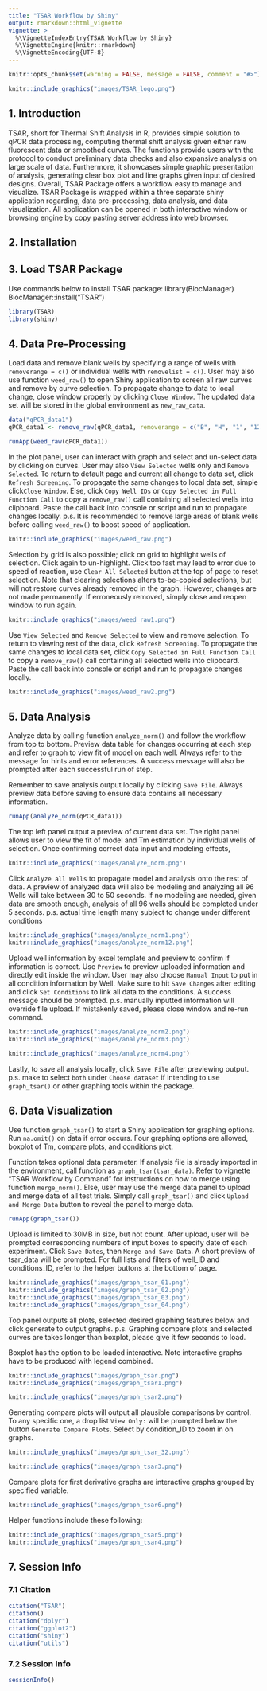 ```yaml
---
title: "TSAR Workflow by Shiny"
output: rmarkdown::html_vignette
vignette: >
  %\VignetteIndexEntry{TSAR Workflow by Shiny}
  %\VignetteEngine{knitr::rmarkdown}
  %\VignetteEncoding{UTF-8}
---
```


```r
knitr::opts_chunk$set(warning = FALSE, message = FALSE, comment = "#>")
```
```r
knitr::include_graphics("images/TSAR_logo.png")
```
## 1. Introduction
TSAR, short for Thermal Shift Analysis in R, provides simple solution to qPCR 
data processing, computing thermal shift analysis given either raw fluorescent 
data or smoothed curves. 
The functions provide users with the protocol to conduct preliminary data checks
and also expansive analysis on large scale of data. Furthermore, it showcases 
simple graphic presentation of analysis, generating clear box plot and line 
graphs given input of desired designs. Overall, TSAR Package offers a workflow
easy to manage and visualize.
TSAR Package is wrapped within a three separate shiny application regarding, 
data pre-processing, data analysis, and data visualization. All application 
can be opened in both interactive window or browsing engine by copy pasting 
server address into web browser.

## 2. Installation

## 3. Load TSAR Package
Use commands below to install TSAR package:
library(BiocManager)
BiocManager::install("TSAR")

```r
library(TSAR)
library(shiny)
```



## 4. Data Pre-Processing

Load data and remove blank wells by specifying a range of wells with 
`removerange = c()` or individual wells with `removelist = c()`. User may 
also use function `weed_raw()` to open Shiny application to screen all raw 
curves and remove by curve selection. To propagate change to data to local 
change, close window properly by clicking `Close Window`. The updated data 
set will be stored in the global environment as `new_raw_data`.

```r
data("qPCR_data1")
qPCR_data1 <- remove_raw(qPCR_data1, removerange = c("B", "H", "1", "12"))
```
```r
runApp(weed_raw(qPCR_data1))
```

In the plot panel, user can interact with graph and select and un-select 
data by clicking on curves. User may also `View Selected` wells only and 
`Remove Selected`. To return to default page and current all change to 
data set, click `Refresh Screening`. To propagate the same changes to 
local data set, simple click`Close Window`. Else, click `Copy Well IDs` 
or `Copy Selected in Full Function Call` to copy a `remove_raw()` call 
containing all selected wells into clipboard. Paste the call back into 
console or script and run to propagate changes locally. 
p.s. It is recommended to remove large areas of blank wells before calling 
`weed_raw()` to boost speed of application.

```r
knitr::include_graphics("images/weed_raw.png")
```

Selection by grid is also possible; click on grid to highlight wells of 
selection. Click again to un-highlight. Click too fast may lead to error due to 
speed of reaction, use `Clear All Selected` button at the top of page to reset 
selection. Note that clearing selections alters to-be-copied selections, but 
will not restore curves already removed in the graph. However, changes are not 
made permanently. If erroneously removed, simply close and reopen window to 
run again.

```r
knitr::include_graphics("images/weed_raw1.png")
```

Use `View Selected` and `Remove Selected` to view and remove selection. To 
return to viewing rest of the data, click `Refresh Screening`. To propagate the 
same changes to local data set, click `Copy Selected in Full Function Call` to 
copy a `remove_raw()` call containing all selected wells into clipboard. Paste 
the call back into console or script and run to propagate changes locally.
```r
knitr::include_graphics("images/weed_raw2.png")
```

## 5. Data Analysis

Analyze data by calling function `analyze_norm()` and follow the workflow from 
top to bottom. Preview data table for changes occurring at each step and refer 
to graph to view fit of model on each well. Always refer to the message for 
hints and error references. A success message will also be prompted after each 
successful run of step.

Remember to save analysis output locally by clicking `Save File`. Always 
preview data before saving to ensure data contains all necessary information.

```r
runApp(analyze_norm(qPCR_data1))
```

The top left panel output a preview of current data set. The right panel allows 
user to view the fit of model and Tm estimation by individual wells of 
selection. Once confirming correct data input and modeling effects,

```r
knitr::include_graphics("images/analyze_norm.png")
```

Click `Analyze all Wells` to propagate model and analysis onto the rest of data.
A preview of analyzed data will also be modeling and analyzing all 96 Wells will
take between 30 to 50 seconds. If no modeling are needed, given data are 
smooth enough, analysis of all 96 wells should be completed under 5 seconds. 
p.s. actual time length many subject to change under different conditions

```r
knitr::include_graphics("images/analyze_norm1.png")
knitr::include_graphics("images/analyze_norm12.png")
```

Upload well information by excel template and preview to confirm if information 
is correct. Use `Preview` to preview uploaded information and directly edit 
inside the window. User may also choose `Manual Input` to put in all condition 
information by Well. Make sure to hit `Save Changes` after editing and click 
`Set Conditions` to link all data to the conditions. A success message should 
be prompted.
p.s. manually inputted information will override file upload. If mistakenly 
saved, please close window and re-run command.

```r
knitr::include_graphics("images/analyze_norm2.png")
knitr::include_graphics("images/analyze_norm3.png")
```

```r
knitr::include_graphics("images/analyze_norm4.png")
```

Lastly, to save all analysis locally, click `Save File` after previewing output.
p.s. make to select `both` under `Choose dataset` if intending to use 
`graph_tsar()` or other graphing tools within the package.

## 6. Data Visualization

Use function `graph_tsar()` to start a Shiny application for graphing options. 
Run `na.omit()` on data if error occurs. Four graphing options are allowed, 
boxplot of Tm, compare plots, and conditions plot.

Function takes optional data parameter. If analysis file is already imported 
in the environment, call function as `graph_tsar(tsar_data)`. Refer to vignette 
"TSAR Workflow by Command" for instructions on how to merge using function 
`merge_norm()`. Else, user may use the merge data panel to upload and merge 
data of all test trials. Simply call `graph_tsar()` and click 
`Upload and Merge Data` button to reveal the panel to merge data.

```r
runApp(graph_tsar())
```

Upload is limited to 30MB in size, but not count. After upload, user will 
be prompted corresponding numbers of input boxes to specify date of each 
experiment. Click `Save Dates`, then `Merge and Save Data`. A short preview 
of tsar_data will be prompted. For full lists and filters of well_ID and 
conditions_ID, refer to the helper buttons at the bottom of page.

```r
knitr::include_graphics("images/graph_tsar_01.png")
knitr::include_graphics("images/graph_tsar_02.png")
knitr::include_graphics("images/graph_tsar_03.png")
knitr::include_graphics("images/graph_tsar_04.png")
```

Top panel outputs all plots, selected desired graphing features below and click 
generate to output graphs. p.s. Graphing compare plots and selected curves are 
takes longer than boxplot, please give it few seconds to load.

Boxplot has the option to be loaded interactive. Note interactive graphs have 
to be produced with legend combined.

```r
knitr::include_graphics("images/graph_tsar.png")
knitr::include_graphics("images/graph_tsar1.png")
```

```r
knitr::include_graphics("images/graph_tsar2.png")
```

Generating compare plots will output all plausible comparisons by control. To 
any specific one, a drop list `View Only:` will be prompted below the button 
`Generate Compare Plots`. Select by condition_ID to zoom in on graphs.

```r
knitr::include_graphics("images/graph_tsar_32.png")
```

```r
knitr::include_graphics("images/graph_tsar3.png")
```

Compare plots for first derivative graphs are interactive graphs grouped by 
specified variable.
```r
knitr::include_graphics("images/graph_tsar6.png")
```

Helper functions include these following:

```r
knitr::include_graphics("images/graph_tsar5.png")
knitr::include_graphics("images/graph_tsar4.png")
```

## 7. Session Info

### 7.1 Citation
```r
citation("TSAR")
citation()
citation("dplyr")
citation("ggplot2")
citation("shiny")
citation("utils")
```

### 7.2 Session Info
```r
sessionInfo()
```

